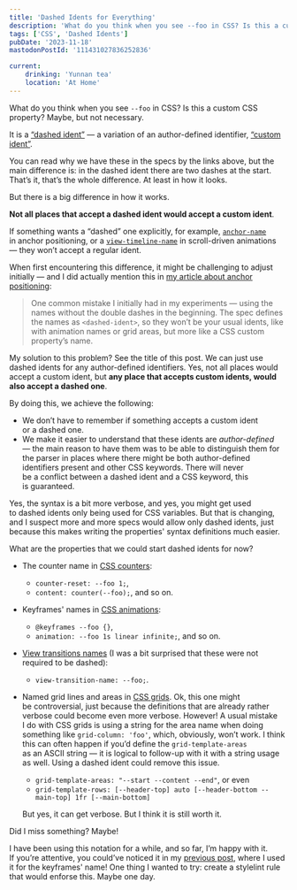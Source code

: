 ```yaml
---
title: 'Dashed Idents for Everything'
description: 'What do you think when you see --foo in CSS? Is this a custom CSS property? Maybe, but not necessary. It is a “dashed ident” — a variation of an author-defined identifier, “custom ident”. In this post, I would explain why I’ve decided to always use one, but not the other, and would recommend you to do so as well.'
tags: ['CSS', 'Dashed Idents']
pubDate: '2023-11-18'
mastodonPostId: '111431027836252836'

current:
	drinking: 'Yunnan tea'
	location: 'At Home'
---
```


What do you think when you see `--foo` in CSS? Is this a custom CSS property? Maybe, but not necessary.

It is a [“dashed ident”](https://www.w3.org/TR/css-values-4/#dashed-idents) — a variation of an author-defined identifier, [“custom ident”](https://www.w3.org/TR/css-values-4/#custom-idents).

You can read why we have these in the specs by the links above, but the main difference is: in the dashed ident there are two dashes at the start. That’s it, that’s the whole difference. At least in how it looks.

But there is a big difference in how it works.

**Not all places that accept a dashed ident would accept a custom ident**.

If something wants a “dashed” one explicitly, for example, [`anchor-name`](https://drafts.csswg.org/css-anchor-position-1/#name) in anchor positioning, or a [`view-timeline-name`](https://drafts.csswg.org/css-anchor-position-1/#name) in scroll-driven animations — they won’t accept a regular ident.

When first encountering this difference, it might be challenging to adjust initially — and I did actually mention this in [my article about anchor positioning](https://kizu.dev/anchor-positioning-experiments/):

> One common mistake I initially had in my experiments — using the names without the double dashes in the beginning. The spec defines the names as `<dashed-ident>`, so they won’t be your usual idents, like with animation names or grid areas, but more like a CSS custom property’s name.

My solution to this problem? See the title of this post. We can just use dashed idents for any author-defined identifiers. Yes, not all places would accept a custom ident, but **any place that accepts custom idents, would also accept a dashed one**.

By doing this, we achieve the following:

- We don’t have to remember if something accepts a custom ident or a dashed one.
- We make it easier to understand that these idents are _author-defined_ — the main reason to have them was to be able to distinguish them for the parser in places where there might be both author-defined identifiers present and other CSS keywords. There will never be a conflict between a dashed ident and a CSS keyword, this is guaranteed.

Yes, the syntax is a bit more verbose, and yes, you might get used to dashed idents only being used for CSS variables. But that is changing, and I suspect more and more specs would allow only dashed idents, just because this makes writing the properties' syntax definitions much easier.

What are the properties that we could start dashed idents for now?

- The counter name in [CSS counters](https://drafts.csswg.org/css-lists/#auto-numbering):
	- `counter-reset: --foo 1;`,
	- `content: counter(--foo);`, and so on.

- Keyframes' names in [CSS animations](https://drafts.csswg.org/css-animations/#keyframes):
	- `@keyframes --foo {}`,
	- `animation: --foo 1s linear infinite;`, and so on.

- [View transitions names](https://drafts.csswg.org/css-view-transitions/#view-transition-name-prop) (I was a bit surprised that these were not required to be dashed):
	- `view-transition-name: --foo;`.

- Named grid lines and areas in [CSS grids](https://drafts.csswg.org/css-grid/). Ok, this one might be controversial, just because the definitions that are already rather verbose could become even more verbose. However! A usual mistake I do with CSS grids is using a string for the area name when doing something like `grid-column: 'foo'`, which, obviously, won’t work. I think this can often happen if you’d define the `grid-template-areas` as an ASCII string — it is logical to follow-up with it with a string usage as well. Using a dashed ident could remove this issue.

	- `grid-template-areas: "--start --content --end"`, or even
	- `grid-template-rows: [--header-top] auto [--header-bottom --main-top] 1fr [--main-bottom]`

	But yes, it can get verbose. But I think it is still worth it.

Did I miss something? Maybe!

I have been using this notation for a while, and so far, I’m happy with it. If you’re attentive, you could’ve noticed it in my [previous post](/snappy-scroll-start), where I used it for the keyframes' name! One thing I wanted to try: create a stylelint rule that would enforse this. Maybe one day.
